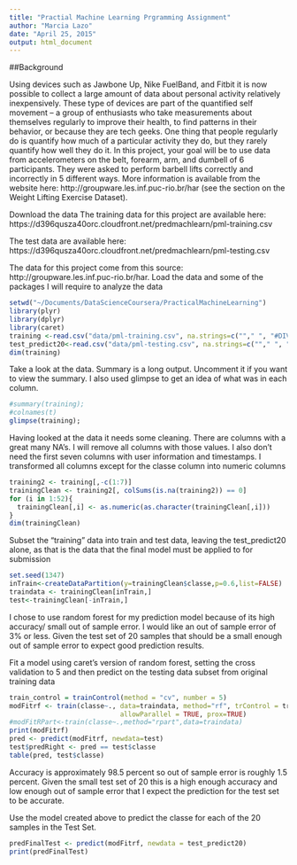 ```yaml
---
title: "Practial Machine Learning Prgramming Assignment"
author: "Marcia Lazo"
date: "April 25, 2015"
output: html_document
---
```


##Background

Using devices such as Jawbone Up, Nike FuelBand, and Fitbit it is now possible to collect a large amount of data about personal activity relatively inexpensively. These type of devices are part of the quantified self movement – a group of enthusiasts who take measurements about themselves regularly to improve their health, to find patterns in their behavior, or because they are tech geeks. One thing that people regularly do is quantify how much of a particular activity they do, but they rarely quantify how well they do it. In this project, your goal will be to use data from accelerometers on the belt, forearm, arm, and dumbell of 6 participants. They were asked to perform barbell lifts correctly and incorrectly in 5 different ways. More information is available from the website here: http://groupware.les.inf.puc-rio.br/har (see the section on the Weight Lifting Exercise Dataset). 

Download the data
The training data for this project are available here: 
https://d396qusza40orc.cloudfront.net/predmachlearn/pml-training.csv

The test data are available here: 
https://d396qusza40orc.cloudfront.net/predmachlearn/pml-testing.csv


The data for this project come from this source: http://groupware.les.inf.puc-rio.br/har.
Load the data and some of the packages I will require to analyze the data
```r
setwd("~/Documents/DataScienceCoursera/PracticalMachineLearning")
library(plyr)
library(dplyr)
library(caret)
training <-read.csv("data/pml-training.csv", na.strings=c(""," ", "#DIV/0!","NA"), strip.white=TRUE)
test_predict20<-read.csv("data/pml-testing.csv", na.strings=c(""," ", "#DIV/0!", "NA"), strip.white=TRUE)
dim(training)
```

Take a look at the data. Summary is a long output. Uncomment it if you want to view the summary. I also used glimpse to get an idea of what was in each column.
```r
#summary(training);
#colnames(t)
glimpse(training);

```

Having looked at the data it needs some cleaning. There are columns with a great many NA's. I will remove all columns with those values. I also don't need the first seven columns with user information and timestamps. I transformed all columns except for the classe column into numeric columns

```r
training2 <- training[,-c(1:7)]
trainingClean <- training2[, colSums(is.na(training2)) == 0]
for (i in 1:52){
  trainingClean[,i] <- as.numeric(as.character(trainingClean[,i]))
}
dim(trainingClean)

```

Subset the "training" data into train and test data, leaving the test_predict20 alone, as that is the data that the final model must be applied to for submission

```r
set.seed(1347)
inTrain<-createDataPartition(y=trainingClean$classe,p=0.6,list=FALSE)
traindata <- trainingClean[inTrain,]
test<-trainingClean[-inTrain,]

```

I chose to use random forest for my prediction model because of its high accuracy/ small out of sample error. I would like an out of sample error of 3% or less. Given the test set of 20 samples that should be a small enough out of sample error to expect good prediction results. 

Fit a model using caret's version of random forest, setting the cross validation to 5 and then predict on the testing data subset from original training data
```r
train_control = trainControl(method = "cv", number = 5)
modFitrf <- train(classe~., data=traindata, method="rf", trControl = train_control, 
                            allowParallel = TRUE, prox=TRUE)
#modFitRPart<-train(classe~.,method="rpart",data=traindata)
print(modFitrf)
pred <- predict(modFitrf, newdata=test)
test$predRight <- pred == test$classe
table(pred, test$classe)

```


Accuracy is approximately 98.5 percent so out of sample error is roughly 1.5 percent. Given the small test set of 20 this is a high enough accuracy and low enough out of sample error that I expect the prediction for the test set to be accurate.


Use the model created above to predict the classe for each of the 20 samples in the Test Set.

```r
predFinalTest <- predict(modFitrf, newdata = test_predict20)
print(predFinalTest)
```

